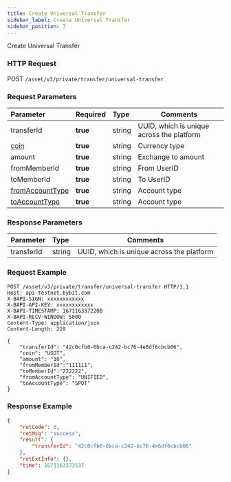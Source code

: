 ```yaml
---
title: Create Universal Transfer
sidebar_label: Create Universal Transfer
sidebar_position: 7
---
```

Create Universal Transfer

### HTTP Request
POST `/asset/v3/private/transfer/universal-transfer`

### Request Parameters
| Parameter | Required | Type | Comments|
|:----- |:-------|:-----|------ |
|transferId |<b>true</b> |string |UUID, which is unique across the platform |
|[coin](../enum#coin)|<b>true</b> |string |Currency type |
|amount |<b>true</b> |string |Exchange to amount |
|fromMemberId |<b>true</b> |string |From UserID |
|toMemberId |<b>true</b> |string |To UserID |
|[fromAccountType](../enum#accounttype)|<b>true</b> |string |Account type |
|[toAccountType](../enum#accounttype) |<b>true</b> |string |Account type |

### Response Parameters
| Parameter | Type | Comments|
|:----- |:-----|----- |
|transferId |string |UUID, which is unique across the platform |

### Request Example

<Tabs>
<TabItem value="console" label="Console">

```http
POST /asset/v3/private/transfer/universal-transfer HTTP/1.1
Host: api-testnet.bybit.com
X-BAPI-SIGN: xxxxxxxxxxxx
X-BAPI-API-KEY: xxxxxxxxxxxx
X-BAPI-TIMESTAMP: 1671163372208
X-BAPI-RECV-WINDOW: 5000
Content-Type: application/json
Content-Length: 219

{
    "transferId": "42c0cfb0-6bca-c242-bc76-4e6df6cbcb06",
    "coin": "USDT",
    "amount": "10",
    "fromMemberId":"111111",
    "toMemberId":"222222",
    "fromAccountType": "UNIFIED",
    "toAccountType": "SPOT"
}
```

</TabItem>
</Tabs>

### Response Example

<Tabs>
<TabItem value="js linear" label="assets">

```json
{
    "retCode": 0,
    "retMsg": "success",
    "result": {
        "transferId": "42c0cfb0-6bca-c242-bc76-4e6df6cbcb06"
    },
    "retExtInfo": {},
    "time": 1671163373537
}
```
</TabItem>
</Tabs>